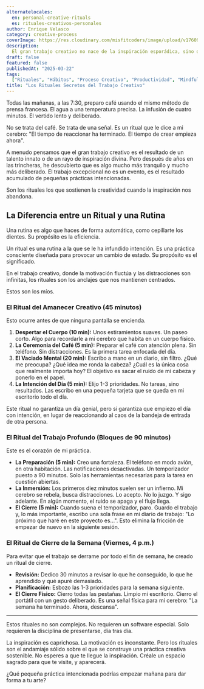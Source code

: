 ```yaml
---
alternatelocales:
  en: personal-creative-rituals
  es: rituales-creativos-personales
author: Enrique Velasco
category: creative-process
coverImage: https://res.cloudinary.com/misfitcoders/image/upload/v1760912221/eVelasco/covers/article-placeholder.jpg
description:
  El gran trabajo creativo no nace de la inspiración esporádica, sino de la práctica deliberada. Los pequeños rituales diarios y semanales que he desarrollado para proteger mi enfoque y cultivar la creatividad.
draft: false
featured: false
publishedAt: "2025-03-22"
tags:
  ["Rituales", "Hábitos", "Proceso Creativo", "Productividad", "Mindfulness"]
title: "Los Rituales Secretos del Trabajo Creativo"
---
```


Todas las mañanas, a las 7:30, preparo café usando el mismo método de prensa francesa. El agua a una temperatura precisa. La infusión de cuatro minutos. El vertido lento y deliberado.

No se trata del café. Se trata de una señal. Es un ritual que le dice a mi cerebro: "El tiempo de reaccionar ha terminado. El tiempo de crear empieza ahora".

A menudo pensamos que el gran trabajo creativo es el resultado de un talento innato o de un rayo de inspiración divina. Pero después de años en las trincheras, he descubierto que es algo mucho más tranquilo y mucho más deliberado. El trabajo excepcional no es un evento, es el resultado acumulado de pequeñas prácticas intencionadas.

Son los rituales los que sostienen la creatividad cuando la inspiración nos abandona.

## La Diferencia entre un Ritual y una Rutina

Una rutina es algo que haces de forma automática, como cepillarte los dientes. Su propósito es la eficiencia.

Un ritual es una rutina a la que se le ha infundido intención. Es una práctica consciente diseñada para provocar un cambio de estado. Su propósito es el significado.

En el trabajo creativo, donde la motivación fluctúa y las distracciones son infinitas, los rituales son los anclajes que nos mantienen centrados.

Estos son los míos.

### El Ritual del Amanecer Creativo (45 minutos)

Esto ocurre antes de que ninguna pantalla se encienda.

1.  **Despertar el Cuerpo (10 min):** Unos estiramientos suaves. Un paseo corto. Algo para recordarle a mi cerebro que habita en un cuerpo físico.
2.  **La Ceremonia del Café (5 min):** Preparar el café con atención plena. Sin teléfono. Sin distracciones. Es la primera tarea enfocada del día.
3.  **El Vaciado Mental (20 min):** Escribo a mano en un diario, sin filtro. ¿Qué me preocupa? ¿Qué idea me ronda la cabeza? ¿Cuál es la única cosa que realmente importa hoy? El objetivo es sacar el ruido de mi cabeza y ponerlo en el papel.
4.  **La Intención del Día (5 min):** Elijo 1-3 prioridades. No tareas, sino resultados. Las escribo en una pequeña tarjeta que se queda en mi escritorio todo el día.

Este ritual no garantiza un día genial, pero sí garantiza que empiezo el día con intención, en lugar de reaccionando al caos de la bandeja de entrada de otra persona.

### El Ritual del Trabajo Profundo (Bloques de 90 minutos)

Este es el corazón de mi práctica.

-   **La Preparación (5 min):** Creo una fortaleza. El teléfono en modo avión, en otra habitación. Las notificaciones desactivadas. Un temporizador puesto a 90 minutos. Solo las herramientas necesarias para la tarea en cuestión abiertas.
-   **La Inmersión:** Los primeros diez minutos suelen ser un infierno. Mi cerebro se rebela, busca distracciones. Lo acepto. No lo juzgo. Y sigo adelante. En algún momento, el ruido se apaga y el flujo llega.
-   **El Cierre (5 min):** Cuando suena el temporizador, paro. Guardo el trabajo y, lo más importante, escribo una sola frase en mi diario de trabajo: "Lo próximo que haré en este proyecto es...". Esto elimina la fricción de empezar de nuevo en la siguiente sesión.

### El Ritual de Cierre de la Semana (Viernes, 4 p.m.)

Para evitar que el trabajo se derrame por todo el fin de semana, he creado un ritual de cierre.

-   **Revisión:** Dedico 30 minutos a revisar lo que he conseguido, lo que he aprendido y qué apuré demasiado.
-   **Planificación:** Esbozo las 1-3 prioridades para la semana siguiente.
-   **El Cierre Físico:** Cierro todas las pestañas. Limpio mi escritorio. Cierro el portátil con un gesto deliberado. Es una señal física para mi cerebro: "La semana ha terminado. Ahora, descansa".

---

Estos rituales no son complejos. No requieren un software especial. Solo requieren la disciplina de presentarse, día tras día.

La inspiración es caprichosa. La motivación es inconstante. Pero los rituales son el andamiaje sólido sobre el que se construye una práctica creativa sostenible. No esperes a que te llegue la inspiración. Créale un espacio sagrado para que te visite, y aparecerá.

¿Qué pequeña práctica intencionada podrías empezar mañana para dar forma a tu arte?
